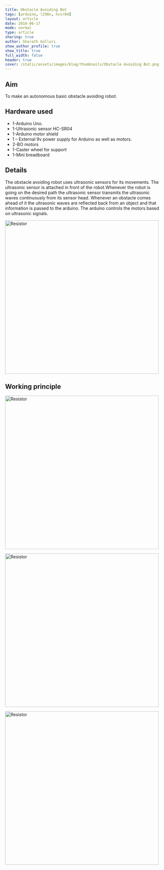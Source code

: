 ```yaml
---
title: Obstacle Avoiding Bot
tags: [arduino, l298n, hcsr04]
layout: article
date: 2016-06-17
mode: normal
type: article
sharing: true
author: Sharath Golluri
show_author_profile: true
show_title: true
full_width: false
header: true
cover: /static/assets/images/blog/thumbnails/Obstacle Avoiding Bot.png
---
```


## Aim

To make an autonomous basic obstacle avoiding robot.

## Hardware used

- 1-Arduino Uno.
- 1-Ultrasonic sensor HC-SR04
- 1-Arduino motor shield
- 1 – External 9v power supply for Arduino as well as motors.
- 2-BO motors
- 1-Caster wheel for support
- 1-Mini breadboard

## Details

The obstacle avoiding robot uses ultrasonic sensors for its movements. The ultrasonic sensor is attached in front of the robot.Whenever the robot is going on the desired path the ultrasonic sensor transmits the ultrasonic waves continuously from its sensor head. Whenever an obstacle comes ahead of it the ultrasonic waves are reflected back from an object and that information is passed to the arduino. The arduino controls the motors based on ultrasonic signals.

<Image
  src="/static/assets/images/blog/Obstacle-avoiding-bot/3.png"
  alt="Resistor"
  width="500"
  height="500"
/>

## Working principle

<Image
  src="/static/assets/images/blog/Obstacle-avoiding-bot/1.png"
  alt="Resistor"
  width="500"
  height="500"
/>

<Image
  src="/static/assets/images/blog/Obstacle-avoiding-bot/2.png"
  alt="Resistor"
  width="500"
  height="500"
/>

<EmbedItem url="https://www.youtube.com/embed/ZUdX-jNvlTo" />

<Image
  src="/static/assets/images/blog/thumbnails/Obstacle Avoiding Bot.png"
  alt="Resistor"
  width="500"
  height="500"
/>
